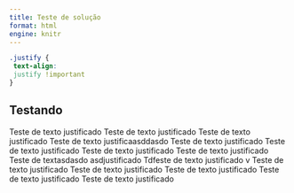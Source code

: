 ```yaml
---
title: Teste de solução
format: html
engine: knitr
---
```


```css
.justify {
 text-align: 
 justify !important
}
```

## Testando

:::{.justify}
Teste de texto justificado Teste de texto justificado Teste de texto justificado Teste de texto justificaasddasdo Teste de texto justificado Teste de texto justificado Teste de texto justificado Teste de texto justificado Teste de textasdasdo asdjustificado Tdfeste de texto justificado v Teste de texto justificado Teste de texto justificado Teste de texto justificado Teste de texto justificado Teste de texto justificado

:::